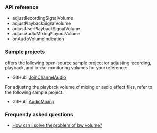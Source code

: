 <PlatformWrapper platform="react-native">

### API reference

- <Link to="{{global.API_REF_RN_ROOT}}/class_irtcengine.html#api_irtcengine_adjustrecordingsignalvolume">adjustRecordingSignalVolume</Link>
- <Link to="{{global.API_REF_RN_ROOT}}/class_irtcengine.html#api_irtcengine_adjustplaybacksignalvolume">adjustPlaybackSignalVolume</Link>
- <Link to="{{global.API_REF_RN_ROOT}}/class_irtcengine.html#api_irtcengine_adjustuserplaybacksignalvolume">adjustUserPlaybackSignalVolume</Link>
- <Link to="{{global.API_REF_RN_ROOT}}/class_irtcengine.html#api_irtcengine_adjustaudiomixingplayoutvolume">adjustAudioMixingPlayoutVolume</Link>
- <Link to="{{global.API_REF_RN_ROOT}}/class_irtcengineeventhandler.html#callback_irtcengineeventhandler_onaudiovolumeindication">onAudioVolumeIndication</Link>

### Sample projects

<Vg k="COMPANY" /> offers the following open-source sample project for adjusting recording, playback, and in-ear monitoring volumes for your reference:

* GitHub: [JoinChannelAudio](https://github.com/AgoraIO-Extensions/react-native-agora/blob/main/example/src/examples/basic/JoinChannelAudio/JoinChannelAudio.tsx)

For adjusting the playback volume of mixing or audio effect files, refer to the following sample project:

* GitHub: [AudioMixing](https://github.com/AgoraIO-Extensions/react-native-agora/blob/main/example/src/examples/advanced/AudioMixing/AudioMixing.tsx)

### Frequently asked questions​

*  [How can I solve the problem of low volume?](../../help/quality-issues/audio_low)

</PlatformWrapper>
